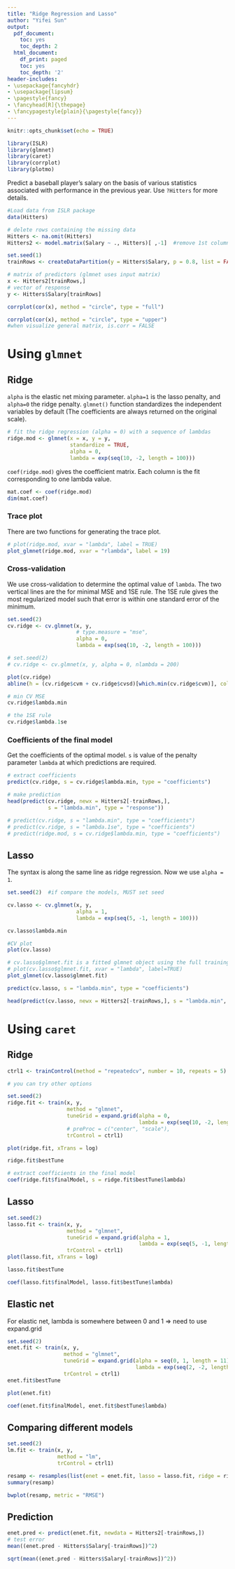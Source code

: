 ```yaml
---
title: "Ridge Regression and Lasso"
author: "Yifei Sun"
output:
  pdf_document:
    toc: yes
    toc_depth: 2
  html_document:
    df_print: paged
    toc: yes
    toc_depth: '2'
header-includes:
- \usepackage{fancyhdr}
- \usepackage{lipsum}
- \pagestyle{fancy}
- \fancyhead[R]{\thepage}
- \fancypagestyle{plain}{\pagestyle{fancy}}
--- 
```


\newpage

```r
knitr::opts_chunk$set(echo = TRUE)
```

```r
library(ISLR)
library(glmnet)
library(caret)
library(corrplot)
library(plotmo)
```

Predict a baseball player’s salary on the basis of various statistics associated with performance in the previous year. Use `?Hitters` for more details.

```r
#Load data from ISLR package
data(Hitters)  

# delete rows containing the missing data
Hitters <- na.omit(Hitters)
Hitters2 <- model.matrix(Salary ~ ., Hitters)[ ,-1]  #remove 1st column

set.seed(1)
trainRows <- createDataPartition(y = Hitters$Salary, p = 0.8, list = FALSE)

# matrix of predictors (glmnet uses input matrix)
x <- Hitters2[trainRows,]
# vector of response
y <- Hitters$Salary[trainRows]

corrplot(cor(x), method = "circle", type = "full")

corrplot(cor(x), method = "circle", type = "upper")
#when visualize general matrix, is.corr = FALSE
```

# Using `glmnet`
## Ridge 

`alpha` is the elastic net mixing parameter. `alpha=1` is the lasso penalty, and `alpha=0` the ridge penalty. `glmnet()` function standardizes the independent variables by default (The coefficients are always returned on the original scale). 

```r
# fit the ridge regression (alpha = 0) with a sequence of lambdas
ridge.mod <- glmnet(x = x, y = y, 
                    standardize = TRUE,
                    alpha = 0, 
                    lambda = exp(seq(10, -2, length = 100)))
```

`coef(ridge.mod)` gives the coefficient matrix. Each column is the fit corresponding to one lambda value.

```r
mat.coef <- coef(ridge.mod)
dim(mat.coef)
```


### Trace plot
There are two functions for generating the trace plot.
```r
# plot(ridge.mod, xvar = "lambda", label = TRUE)
plot_glmnet(ridge.mod, xvar = "rlambda", label = 19)
```

### Cross-validation
We use cross-validation to determine the optimal value of `lambda`. The two vertical lines are the for minimal MSE and 1SE rule. The 1SE rule gives the most regularized model such that error is within one standard error of the minimum.

```r
set.seed(2)
cv.ridge <- cv.glmnet(x, y, 
                      # type.measure = "mse",
                      alpha = 0, 
                      lambda = exp(seq(10, -2, length = 100)))

# set.seed(2)
# cv.ridge <- cv.glmnet(x, y, alpha = 0, nlambda = 200)

plot(cv.ridge)
abline(h = (cv.ridge$cvm + cv.ridge$cvsd)[which.min(cv.ridge$cvm)], col = 4, lwd = 2)

# min CV MSE
cv.ridge$lambda.min

# the 1SE rule
cv.ridge$lambda.1se
```


### Coefficients of the final model

Get the coefficients of the optimal model. `s` is value of the penalty parameter `lambda` at which predictions are required.

```r
# extract coefficients
predict(cv.ridge, s = cv.ridge$lambda.min, type = "coefficients") 

# make prediction
head(predict(cv.ridge, newx = Hitters2[-trainRows,], 
             s = "lambda.min", type = "response")) 

# predict(cv.ridge, s = "lambda.min", type = "coefficients") 
# predict(cv.ridge, s = "lambda.1se", type = "coefficients") 
# predict(ridge.mod, s = cv.ridge$lambda.min, type = "coefficients")
```


## Lasso 
The syntax is along the same line as ridge regression. Now we use `alpha = 1`.

```r
set.seed(2)  #if compare the models, MUST set seed

cv.lasso <- cv.glmnet(x, y, 
                      alpha = 1, 
                      lambda = exp(seq(5, -1, length = 100)))

cv.lasso$lambda.min
```

```r
#CV plot 
plot(cv.lasso)
```

```r
# cv.lasso$glmnet.fit is a fitted glmnet object using the full training data
# plot(cv.lasso$glmnet.fit, xvar = "lambda", label=TRUE)
plot_glmnet(cv.lasso$glmnet.fit)
```


```r
predict(cv.lasso, s = "lambda.min", type = "coefficients")

head(predict(cv.lasso, newx = Hitters2[-trainRows,], s = "lambda.min", type = "response"))
```

# Using `caret` 

## Ridge

```r
ctrl1 <- trainControl(method = "repeatedcv", number = 10, repeats = 5) #repeat 10fold CV 5 times

# you can try other options

set.seed(2)
ridge.fit <- train(x, y,
                   method = "glmnet",
                   tuneGrid = expand.grid(alpha = 0, 
                                          lambda = exp(seq(10, -2, length=100))),
                   # preProc = c("center", "scale"),
                   trControl = ctrl1)

plot(ridge.fit, xTrans = log)

ridge.fit$bestTune

# extract coefficients in the final model
coef(ridge.fit$finalModel, s = ridge.fit$bestTune$lambda)
```

## Lasso

```r
set.seed(2)
lasso.fit <- train(x, y,
                   method = "glmnet",
                   tuneGrid = expand.grid(alpha = 1, 
                                          lambda = exp(seq(5, -1, length=100))),
                   trControl = ctrl1)
plot(lasso.fit, xTrans = log)

lasso.fit$bestTune

coef(lasso.fit$finalModel, lasso.fit$bestTune$lambda)
```

## Elastic net

For elastic net, lambda is somewhere between 0 and 1 => need to use expand.grid

```r
set.seed(2)
enet.fit <- train(x, y,
                  method = "glmnet",
                  tuneGrid = expand.grid(alpha = seq(0, 1, length = 11), 
                                         lambda = exp(seq(2, -2, length = 50))),
                  trControl = ctrl1)
enet.fit$bestTune

plot(enet.fit)

coef(enet.fit$finalModel, enet.fit$bestTune$lambda)
```

## Comparing different models

```r
set.seed(2)
lm.fit <- train(x, y,
                method = "lm",
                trControl = ctrl1)

resamp <- resamples(list(enet = enet.fit, lasso = lasso.fit, ridge = ridge.fit, lm = lm.fit)) #enet give the smallest MSE
summary(resamp)

bwplot(resamp, metric = "RMSE")
```

## Prediction

```r
enet.pred <- predict(enet.fit, newdata = Hitters2[-trainRows,])
# test error
mean((enet.pred - Hitters$Salary[-trainRows])^2)

sqrt(mean((enet.pred - Hitters$Salary[-trainRows])^2))
```